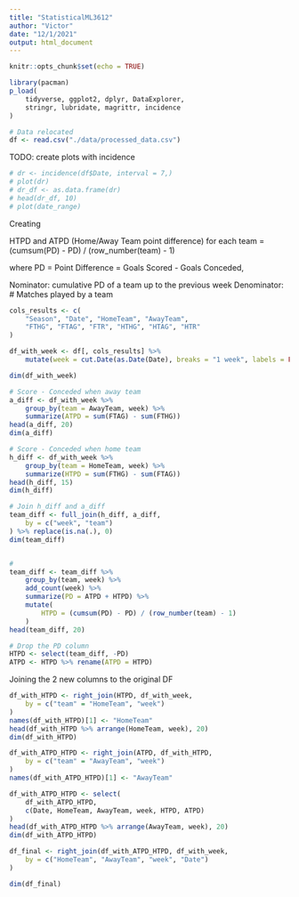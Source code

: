 ```yaml
---
title: "StatisticalML3612"
author: "Victor"
date: "12/1/2021"
output: html_document
---
```


```r
knitr::opts_chunk$set(echo = TRUE)
```
```r
library(pacman)
p_load(
    tidyverse, ggplot2, dplyr, DataExplorer,
    stringr, lubridate, magrittr, incidence
)

# Data relocated
df <- read.csv("./data/processed_data.csv")
```

TODO: create plots with incidence 
```r
# dr <- incidence(df$Date, interval = 7,)
# plot(dr)
# dr_df <- as.data.frame(dr)
# head(dr_df, 10)
# plot(date_range)
```

Creating 

HTPD and ATPD (Home/Away Team point difference) for each team
= (cumsum(PD) - PD) / (row_number(team) - 1)

where PD = Point Difference = Goals Scored - Goals Conceded,

Nominator: cumulative PD of a team up to the previous week
Denominator: # Matches played by a team 
```r
cols_results <- c(
    "Season", "Date", "HomeTeam", "AwayTeam",
    "FTHG", "FTAG", "FTR", "HTHG", "HTAG", "HTR"
)

df_with_week <- df[, cols_results] %>%
    mutate(week = cut.Date(as.Date(Date), breaks = "1 week", labels = FALSE))

dim(df_with_week)

# Score - Conceded when away team
a_diff <- df_with_week %>%
    group_by(team = AwayTeam, week) %>%
    summarize(ATPD = sum(FTAG) - sum(FTHG))
head(a_diff, 20)
dim(a_diff)

# Score - Conceded when home team
h_diff <- df_with_week %>%
    group_by(team = HomeTeam, week) %>%
    summarize(HTPD = sum(FTHG) - sum(FTAG))
head(h_diff, 15)
dim(h_diff)
```

```r

# Join h_diff and a_diff
team_diff <- full_join(h_diff, a_diff,
    by = c("week", "team")
) %>% replace(is.na(.), 0)
dim(team_diff)


#
team_diff <- team_diff %>%
    group_by(team, week) %>%
    add_count(week) %>%
    summarize(PD = ATPD + HTPD) %>%
    mutate(
        HTPD = (cumsum(PD) - PD) / (row_number(team) - 1)
    )
head(team_diff, 20)

# Drop the PD column
HTPD <- select(team_diff, -PD)
ATPD <- HTPD %>% rename(ATPD = HTPD)
```

Joining the 2 new columns to the original DF
```r
df_with_HTPD <- right_join(HTPD, df_with_week,
    by = c("team" = "HomeTeam", "week")
)
names(df_with_HTPD)[1] <- "HomeTeam"
head(df_with_HTPD %>% arrange(HomeTeam, week), 20)
dim(df_with_HTPD)

df_with_ATPD_HTPD <- right_join(ATPD, df_with_HTPD,
    by = c("team" = "AwayTeam", "week")
)
names(df_with_ATPD_HTPD)[1] <- "AwayTeam"

df_with_ATPD_HTPD <- select(
    df_with_ATPD_HTPD,
    c(Date, HomeTeam, AwayTeam, week, HTPD, ATPD)
)
head(df_with_ATPD_HTPD %>% arrange(AwayTeam, week), 20)
dim(df_with_ATPD_HTPD)

df_final <- right_join(df_with_ATPD_HTPD, df_with_week,
    by = c("HomeTeam", "AwayTeam", "week", "Date")
)

dim(df_final)
```

